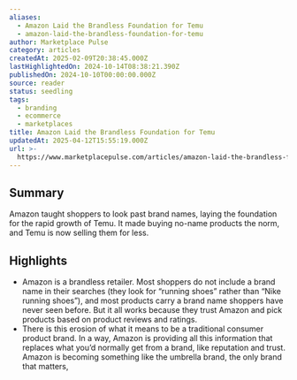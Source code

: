 ```yaml
---
aliases:
  - Amazon Laid the Brandless Foundation for Temu
  - amazon-laid-the-brandless-foundation-for-temu
author: Marketplace Pulse
category: articles
createdAt: 2025-02-09T20:38:45.000Z
lastHighlightedOn: 2024-10-14T08:38:21.390Z
publishedOn: 2024-10-10T00:00:00.000Z
source: reader
status: seedling
tags:
  - branding
  - ecommerce
  - marketplaces
title: Amazon Laid the Brandless Foundation for Temu
updatedAt: 2025-04-12T15:55:19.000Z
url: >-
  https://www.marketplacepulse.com/articles/amazon-laid-the-brandless-foundation-for-temu
---
```

## Summary

Amazon taught shoppers to look past brand names, laying the foundation for the rapid growth of Temu. It made buying no-name products the norm, and Temu is now selling them for less.

## Highlights

- Amazon is a brandless retailer. Most shoppers do not include a brand name in their searches (they look for “running shoes” rather than “Nike running shoes”), and most products carry a brand name shoppers have never seen before. But it all works because they trust Amazon and pick products based on product reviews and ratings.
- There is this erosion of what it means to be a traditional consumer product brand. In a way, Amazon is providing all this information that replaces what you’d normally get from a brand, like reputation and trust. Amazon is becoming something like the umbrella brand, the only brand that matters,
